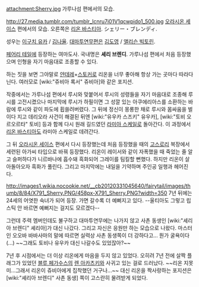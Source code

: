 attachment:Sherry.jpg
가루나섬 편에서의 모습.

http://27.media.tumblr.com/tumblr_lcnru7i01V1qcwpido1_500.jpg
[[오라시온 세이스]] 편에서의 모습. 오른쪽은 [[리온 바스티아]]. シェリー・ブレンディ.


성우는 [[이구치 유카]] / [[김나율]]. [[대마투연무]]편은 [[김도영]] / [[앨리슨 빅토린]].

[[페어리 테일]]에 등장하는 여마도사. 국내명은 '''셰리 브렌디'''. 가루나섬 편에서 처음 등장했으며 인형을 자기 마음대로 조종할 수 있다.

하는 짓을 보면 그야말로 [[얀데레]]+[[스토커]]로 리온을 너무 좋아해 항상 가는 곳마다 따라다닌다. 여러모로 [wiki:"쥬비아 록서" 쥬비아]와 같은 포지션.

작중에서는 가루나섬 편에서 루시와 맞붙어서 루시의 성령들을 자기 마음대로 조종해 루시를 고전시켰으나 마지막에 루시가 하필이면 그 성깔 있는 아쿠에리아스를 소환하는 바람에 루시와 같이 파도에 휩쓸려버렸다. 그 뒤에 정신이 몽롱한 채로 루시와 몸싸움을 벌이다 지고 데리오라 사건이 해결된 뒤엔 [wiki:"유우카 스즈키" 유우카], [wiki:"토비 오르오르타" 토비] 등과 함께 다시 원래 길드였던 [[라미아 스케일]]로 돌아간다. 이 과정에서 [[리온 바스티아]]도 라미아 스케일로 데려간다.

그 뒤 [[오라시온 세이스]] 편에서 다시 등장했는데 처음 등장했을 때의 [[고스로리]] 복장에서 세련된 아가씨 타입으로 바꿔 등장했다. 리온이 레이서와 같이 자폭했을 때 죽었는 줄 알고 슬퍼하다가 니르바나에 흡수돼 흑화되어 그레이를 팀킬할 뻔했다. 하지만 리온이 살아돌아오자 흑화가 풀린다. 그리고 마지막에는 내일을 기약하며 주인공 일행과 헤어진다. 

http://images1.wikia.nocookie.net/__cb20120331045640/fairytail/images/thumb/8/84/X791_Sherry.PNG/458px-X791_Sherry.PNG?width=350
7년 뒤에는 24세의 어엿한 숙녀가 되어 등장. 가면 갈수록 더 예뻐지고 있다. --울티아도 그렇고 립스틱 안 바르면 예뻐지는 걸지도 모르겠다-- 

그런데 주력 멤버인데도 불구하고 대마투연무에는 나가지 않고 사촌 동생인 [wiki:"셰리아 브렌디" 셰리아]가 대신 나갔다. 그리고 자신은 응원만 하는 모습으로 나왔다. 마스터인 오오바 바바사마의 말에 따르면 실력상 사촌 동생쪽이 더 강하다고... 뭔가 굴욕이다(...) ~~그래도 토비나 유우카 대신 나갈수도 있었잖아?~~

7년 후 시점에서는 더 이상 리온에게 마음을 두지 않고 있었다. 오히려 7년 전에 살짝 플래그가 있었던 [[블루 페가수스]]의 [[렌 아카츠키]]와 사귀고 있는 걸로 드러났다. ~~리온 지못미...그래서 리온이 쥬비아에게 집착했던 거구나...~~ 대신 리온을 짝사랑하는 포지션은 [wiki:"셰리아 브렌디" 사촌 동생] 쪽이 고스란히 물려받게 되었다.

